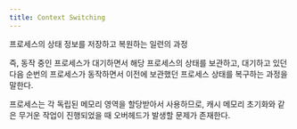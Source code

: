 ```yaml
---
title: Context Switching
---
```


프로세스의 상태 정보를 저장하고 복원하는 일련의 과정

즉, 동작 중인 프로세스가 대기하면서 해당 프로세스의 상태를 보관하고, 대기하고 있던
다음 순번의 프로세스가 동작하면서 이전에 보관했던 프로세스 상태를 복구하는 과정을 말한다.

프로세스는 각 독립된 메모리 영역을 할당받아서 사용하므로, 캐시 메모리 초기화와 같은 무거운 작업이
진행되었을 때 오버헤드가 발생할 문제가 존재한다.
